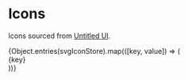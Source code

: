
<Meta title="foundations/Icons" />

# Icons

Icons sourced from [Untitled UI](https://www.untitledui.com/free-icons).

<div style={{
    display: 'grid',
    gap: '8px 16px',
    gridTemplateColumns: 'repeat(auto-fit, minmax(200px, 1fr))'
  }}
>
  {Object.entries(svgIconStore).map(([key, value]) => (
    <div
      style={{
        alignItems: 'center',
        background: '#f4f4f4',
        borderRadius: '4px',
        display: 'flex',
        gap: '8px',
        padding: '8px'
      }}
    >
      <div
        style={{ display: 'flex', height: '24px' }}
        dangerouslySetInnerHTML={{ __html: value }}
      />
      {key}
    </div>
  ))}
</div>
